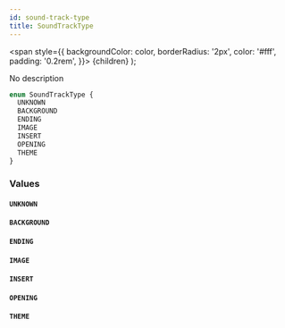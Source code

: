 ```yaml
---
id: sound-track-type
title: SoundTrackType
---
```


<span
style={{
      backgroundColor: color,
      borderRadius: '2px',
      color: '#fff',
      padding: '0.2rem',
    }}>
{children}
</span>
);

No description

```graphql
enum SoundTrackType {
  UNKNOWN
  BACKGROUND
  ENDING
  IMAGE
  INSERT
  OPENING
  THEME
}
```

### Values

#### `UNKNOWN`

#### `BACKGROUND`

#### `ENDING`

#### `IMAGE`

#### `INSERT`

#### `OPENING`

#### `THEME`
